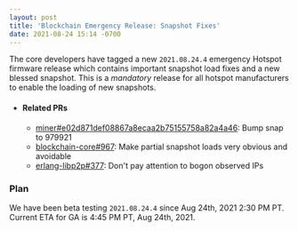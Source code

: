 ```yaml
---
layout: post
title: 'Blockchain Emergency Release: Snapshot Fixes'
date: 2021-08-24 15:14 -0700
---
```


The core developers have tagged a new `2021.08.24.4` emergency Hotspot firmware release which
contains important snapshot load fixes and a new blessed snapshot. This is a _mandatory_ release for
all hotspot manufacturers to enable the loading of new snapshots.

- #### Related PRs

  - [miner#e02d871def08867a8ecaa2b75155758a82a4a46](https://github.com/helium/miner/commit/e02d871def08867a8ecaa2b75155758a82a4a46):
    Bump snap to 979921
  - [blockchain-core#967](https://github.com/helium/blockchain-core/pull/967): Make partial snapshot
    loads very obvious and avoidable
  - [erlang-libp2p#377](https://github.com/helium/erlang-libp2p/pull/377): Don't pay attention to
    bogon observed IPs

### Plan

We have been beta testing `2021.08.24.4` since Aug 24th, 2021 2:30 PM PT. Current ETA for GA is 4:45
PM PT, Aug 24th, 2021.
